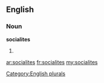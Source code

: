==English==

===Noun===
'''socialites'''

# {{plural of|[[socialite]]}}

[[Category:English plurals]]

[[ar:socialites]]
[[fr:socialites]]
[[my:socialites]]
